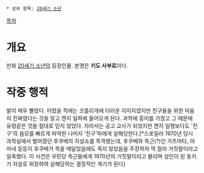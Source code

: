  * 상위 항목: [[20세기 소년]]

[[목차]]

= 개요 =

만화 [[20세기 소년]]의 등장인물. 본명은 '''키도 사부로'''이다.

= 작중 행적 =

발이 매우 빨랐다. 어렸을 적에는 코흘리개에 더러운 이미지였지만 친구들을 위한 마음이 진짜였다는 것을 알고 켄지 일파에 들어오게 된다. 과학에 흥미를 가졌고 그 때문에 유령같은 것을 절대로 믿지 않았다. 자라서는 공고 교사가 되었지만 켄지 일행보다도 '친구'의 음모를 빠르게 파악한 나머지 '친구'파에게 살해당한다.[*스포일러 1970년 당시 과학실에서 벌어졌던 후쿠베의 자살쇼를 목격했는데, 후쿠베와 측근(?)인 가츠마타, 야마네 등등이 후쿠베가 목을 매달았음에도 죽지 않았음을 주장하자 딱 잘라 거짓말이라고 일축했다. 이 사건은 우민당 측근들에게 1970년의 거짓말이라고 불리며 성인이 된 동키가 자살로 위장하여 살해당하는 결정적인 계기가 된다]
